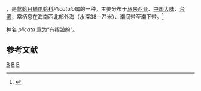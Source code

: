 {{noteTA
|T=zh-cn:襞蛤; zh-tw:太平洋貓爪蛤;
|1=zh-cn:襞蛤; zh-tw:太平洋貓爪蛤;
}}
{{Speciesbox
| taxon = Plicatula plicata
| binomial_authority = [[Linnaeus|Linnaeus]], 1767
}}
{{地区用词4|start=学名：''{{lang|la|Plicatula plicata}}''|cn=襞蛤|tw=太平洋貓爪蛤|as=称}}，是[[莺蛤目|莺蛤目]][[猫爪蛤科|猫爪蛤科]]''Plicatula''属的一种。主要分布于[[马来西亚|马来西亚]]、[[中国大陆|中国大陆]]、[[台湾|台湾]]，常栖息在海南西北部外海（水深38－71米）、潮间带至潮下带。<ref>{{cite web|url=http://shell.sinica.edu.tw/chinese/shellbase_detail.php?science_no=2351|title=国际贝库：襞蛤|publisher=台湾贝类资料库|accessdate=2009-08-11|archive-date=2017-12-01|archive-url=https://web.archive.org/web/20171201031447/http://shell.sinica.edu.tw/chinese/shellbase_detail.php?science_no=2351|dead-url=no}}</ref>

种名 ''plicata'' 意为“有褶皱的”。

== 参考文献 ==
{{reflist}}
{{taxonbar}}
[[Category:_1767年描述的动物|B]]
[[Category:_猫爪蛤科|B]]
[[Category:_卡尔·林奈命名的生物分类|B]]